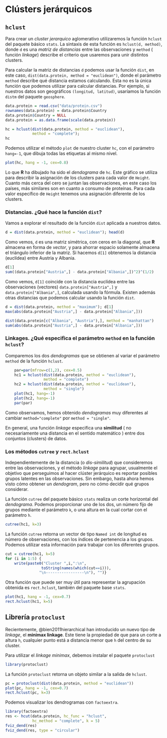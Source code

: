 # Clústers jerárquicos

## `hclust`

Para crear un *cluster jerarquico* aglomerativo utilizaremos la función `hclust` del paquete básico `stats`. La sintaxis de esta función es `hclust(d, method)`, donde `d` es una *matriz de distancias* entre las observaciones y `method` ( función *linkage*) describe el criterio que usaremos para unir distintos clusters.

Para calcular la matriz de distancias `d` podemos usar la función `dist`, en este caso, `dist(data.protein, method = "euclidean")`, donde el parámetro `method` describe qué distancia estamos calculando. Esta no es la única función que podemos utilizar para calcular distancias. Por ejemplo, si nuestros datos son geográficos `(longitud, latitud)`, usaríamos la función `distm` del paquete `geosphere`.


```r
data.protein = read.csv("data/protein.csv")
rownames(data.protein) = data.protein$Country
data.protein$Country = NULL
data.protein = as.data.frame(scale(data.protein))
```


```r
hc = hclust(dist(data.protein, method = "euclidean"), 
            method = "complete"); 
hc
```

Podemos utilizar el método `plot` de nuestro cluster `hc`, con el parámetro `hang=-1`, que dibuja todas las etiquetas al mismo nivel.


```r
plot(hc, hang = -1, cex=0.8)
```

Lo que **R** ha dibujado ha sido el *dendograma* de `hc`. Este gráfico se utiliza para describir la asignación de los clusters para cada valor de `Height`. Cuanto más cerca del cero se juntan las observaciones, en este caso los países, más similares son en cuanto a consumo de proteínas. Para cada valor específico de `Height` tenemos una asignación diferente de los clusters.

### Distancias. ¿Qué hace la función `dist`?

Vamos a explorar el resultado de la función `dist` aplicada a nuestros datos.

```r
d = dist(data.protein, method = "euclidean"); head(d)
```

Como vemos, `d` es una matriz simétrica, con ceros en la diagonal, que **R** almacena en forma de *vector*, y para ahorrar espacio solamente almacena el triángulo inferior de la matriz.  Si hacemos `d[1]` obtenemos la distancia (euclídea) entre Austria y Albania.

```r
d[1]
sum((data.protein["Austria",] - data.protein["Albania",])^2)^(1/2)
```

Como vemos, `d[1]` coincide con la distancia euclídea entre las observaciones (vectores) `data.protein["Austria",] ` y `data.protein["Albania",]`, calculada usando la fórmula.
Existen además otras distancias que podemos calcular usando la función `dist`.

```r
d = dist(data.protein, method = "maximum"); d[1]
max(abs(data.protein["Austria",] - data.protein["Albania",]))
```


```r
dist(data.protein[c("Albania", "Austria"),], method = "manhattan")
sum(abs(data.protein["Austria",] - data.protein["Albania",]))
```

### Linkages. ¿Qué especifica el parámetro `method` en la función `hclust`?

Comparemos los  dos *dendogramas* que se obtienen al variar el parámetro `method` de la función `hclust`.

```r
	par=par(mfrow=c(1,2), cex=0.5)
	hc1 = hclust(dist(data.protein, method = "euclidean"), 
	             method = "complete")
	hc2 = hclust(dist(data.protein, method = "euclidean"), 
	             method = "single")
	plot(hc1, hang=-1)
	plot(hc2, hang=-1)
	par(par)
```

Como observamos, hemos obtenido *dendogramas* muy diferentes al cambiar `method="complete"` por `method = "single"`.

En general,  una función *linkage* especifica una **similitud** ( no necesariamente una distancia en el sentido matemático ) entre dos conjuntos (clusters) de datos.

### Los métodos `cutree` y `rect.hclust`

Independientemente de la distancia (o *dis-similitud*) que consideremos entre las observaciones, y el método *linkage* para agrupar, usualmente el objetivo que perseguimos al hacer clúster jerárquico es reportar posibles grupos latentes en las observaciones. Sin embargo, hasta ahora hemos visto cómo obtener un *dendogram*, pero no cómo decidir qué grupos considerar.

La función `cutree` del paquete básico `stats` realiza un corte horizontal del *dendograma*. Podemos proporcionar uno de los dos, un número fijo de grupos mediante el parámetro `k`, o  una altura  en la cual cortar con el parámetro `h`.
```r
cutree(hc1, k=3)
```

La función `cutree` retorna un vector de tipo `Named int` de longitud es número de observaciones, con los índices de pertenencia a los grupos. Podemos utilizar esta información para trabajar con los diferentes grupos.

```r
cut = cutree(hc1, k=5)
for (i in 1:5) {
	write(paste0("Cluster ",i,":\n",
	            toString(names(which(cut==i))),
	           "\n-----------------\n"), "")}
```


Otra función que puede ser muy útil para representar la agrupación obtenida es `rect.hclust`, también del paquete base `stats`.

```r
plot(hc1, hang = -1, cex=0.7)
rect.hclust(hc1, k=5)
```


## Librería `protoclust`

Recientemente, @bien2011hierarchical han introducido un nuevo tipo de *linkage*, el **minimax linkage**. Este tiene la propiedad de que para un corte a altura `h`, cualquier punto está a distancia menor que `h` del centro de su cluster.

Para utilizar el *linkage minimax*, debemos instalar el paquete `protoclust`

```r
library(protoclust)
```

La función `protoclust` retorna un objeto similar a la salida de `hclust`.

```r
pc = protoclust(dist(data.protein, method = "euclidean"))
plot(pc, hang = -1, cex=0.7)
rect.hclust(pc, k=3)
```

Podemos visualizar los dendrogramas con `factoextra`.

```r
library(factoextra)
res <- hcut(data.protein, hc_func = "hclust", 
            hc_method = "complete", k = 5)
fviz_dend(res)
fviz_dend(res, type = "circular")
```


